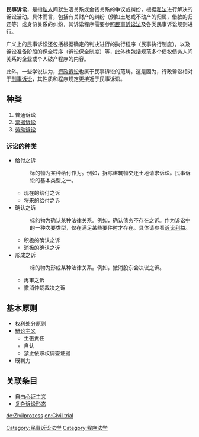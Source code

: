 {{unreferenced|time=2009-05-18T12:39:16+00:00}}
'''民事诉讼'''，是指[[私人|私人]]间就生活关系或金钱关系的争议或纠纷，根据[[私法|私法]]进行解决的诉讼活动。具体而言，包括有关财产的纠纷（例如土地或不动产的归属，借款的归还等）或身份关系的纠纷，其诉讼程序需要参照[[民事诉讼法|民事诉讼法]]及各类民事诉讼规则进行。

广义上的民事诉讼还包括根据确定的判决进行的执行程序（民事执行制度），以及诉讼准备阶段的保全程序（诉讼保全制度）等，此外也包括规范多个债权债务人间关系的企业或个人破产程序的内容。

此外，一些学说认为，[[行政诉讼|行政诉讼]]也属于民事诉讼的范畴。这是因为，行政诉讼相对于[[刑事诉讼|刑事诉讼]]，其性质和程序规定更接近于民事诉讼。

==种类==
# 普通诉讼
# [[票据诉讼|票据诉讼]]
# [[劳动诉讼|劳动诉讼]]

===诉讼的种类===
*给付之诉
*:标的物为某种给付作为。例如，拆除建筑物交还土地请求诉讼。民事诉讼的基本类型之一。
**现在的给付之诉
**将来的给付之诉
*确认之诉
*:标的物为确认某种法律关系。例如，确认债务不存在之诉。作为诉讼中的一种次要类型，仅在满足某些要件时才存在。具体请参看[[诉讼利益|诉讼利益]]。 
**积极的确认之诉
**消极的确认之诉
*形成之诉
*:标的物为形成某种法律关系。例如，撤消股东会决议之诉。
**再审之诉
**撤消仲裁裁决之诉

==基本原则==
*[[权利处分原则|权利处分原则]]
*[[辩论主义|辩论主义]]
**主張責任
**自认
**禁止依职权调查证据
*既判力

==关联条目==
*[[自由心证主义|自由心证主义]]
*[[复杂诉讼形态|复杂诉讼形态]]

[[Category:民事诉讼法学|Category:民事诉讼法学]]
[[Category:程序法学|Category:程序法学]]

[[de:Zivilprozess|de:Zivilprozess]]
[[en:Civil_trial|en:Civil trial]]